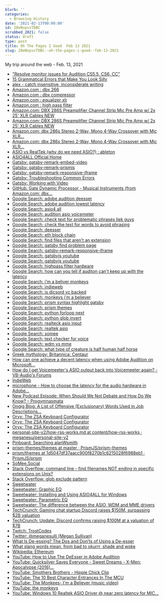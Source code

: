 ```yaml
---
blurb: ''
categories:
  - Browsing History
date: '2021-02-13T00:00:00'
id: 20eNvpsvTDBC
scrubbed_2021: false
status: draft
type: post
title: Oh The Pages I Goed  Feb 13 2021
slug: 20eNvpsvTDBC--oh-the-pages-i-goed--feb-13-2021
---
```


My trip around the web - Feb. 13, 2021

- ["Resolve monitor issues for Audition CS5.5, CS6, CC"](https://helpx.adobe.com/audition/kb/troubleshoot-recording-playback-monitoring-audition-1.html)
- [15 Grammatical Errors that Make You Look Silly](https://copyblogger.com/grammar-goofs/)
- [alex - catch insensitive, inconsiderate writing](https://alexjs.com/)
- [Amazon.com : dbx 266](https://www.amazon.com/s?k=dbx+266&ref=nb_sb_noss_1)
- [Amazon.com : dbx compressor](https://www.amazon.com/s?k=dbx+compressor&ref=nb_sb_noss_1)
- [Amazon.com : equalizer xlr](https://www.amazon.com/s?k=equalizer+xlr&ref=nb_sb_noss_1)
- [Amazon.com : high pass filter](https://www.amazon.com/s?k=high+pass+filter&ref=nb_sb_noss_1)
- [Amazon.com: DBX 286S Preamplifier Channel Strip Mic Pre Amp w/ 2x 25' XLR Cables NEW](https://www.amazon.com/dp/B00GJ3PCM8/ref=redir_mobile_desktop?_encoding=UTF8&aaxitk=whsTh0VllQ3-jyxJan-sHQ&hsa_cr_id=7373623350401&pd_rd_plhdr=t&pd_rd_r=75018c83-f8a5-4234-a2cb-9165db9540cb&pd_rd_w=qnWx9&pd_rd_wg=Yg38U&ref_=sbx_be_s_sparkle_mcd_asin_0_img)
- [Amazon.com: DBX 286S Preamplifier Channel Strip Mic Pre Amp w/ 2x 25' XLR Cables NEW](https://www.amazon.com/dp/B00GJ3PCM8/ref=redir_mobile_desktop?_encoding=UTF8&aaxitk=whsTh0VllQ3-jyxJan-sHQ&hsa_cr_id=7373623350401&pd_rd_plhdr=t&pd_rd_r=75018c83-f8a5-4234-a2cb-9165db9540cb&pd_rd_w=qnWx9&pd_rd_wg=Yg38U&ref_=sbx_be_s_sparkle_mcd_asin_0_title)
- [Amazon.com: dbx 286s Stereo 2-Way, Mono 4-Way Crossover with Mic XLR...](https://www.amazon.com/dbx-286s-Microphone-Channel-Processor/dp/B004LWH79A/ref=sr_1_3?dchild=1&keywords=dbx+266&qid=1613243646&sr=8-3)
- [Amazon.com: dbx 286s Stereo 2-Way, Mono 4-Way Crossover with Mic XLR...](https://www.amazon.com/dbx-286s-Microphone-Channel-Processor/dp/B004LWH79A/ref=sr_1_2?dchild=1&keywords=dbx+compressor&qid=1613244127&sr=8-2)
- [ASIO vs RealTek (why do we need ASIO?) : ableton](https://www.reddit.com/r/ableton/comments/8i4ndw/asio_vs_realtek_why_do_we_need_asio/)
- [ASIO4ALL Official Home](https://www.asio4all.org/)
- [Gatsby: gatsby-remark-embed-video](https://www.gatsbyjs.com/plugins/gatsby-remark-embed-video/?=video)
- [Gatsby: gatsby-remark-prismjs](https://www.gatsbyjs.com/plugins/gatsby-remark-prismjs/)
- [Gatsby: gatsby-remark-responsive-iframe](https://www.gatsbyjs.com/plugins/gatsby-remark-responsive-iframe/)
- [Gatsby: Troubleshooting Common Errors](https://www.gatsbyjs.com/docs/how-to/local-development/troubleshooting-common-errors/)
- [Gatsby: Working with Video](https://www.gatsbyjs.com/docs/how-to/images-and-media/working-with-video/)
- [GitHub: Gate Dynamic Processor - Musical Instruments (from Amazon.com: dbx...](https://www.amazon.com/gp/product/B004NDFRVC/ref=ppx_yo_dt_b_asin_title_o00_s00?ie=UTF8&psc=1)
- [Google Search: adobe audition deesser](https://www.google.com/search?client=safari&rls=en&q=adobe+audition+deesser&ie=UTF-8&oe=UTF-8)
- [Google Search: adobe audition lowest latency](https://www.google.com/search?client=safari&rls=en&q=adobe+audition+lowest+latency&ie=UTF-8&oe=UTF-8)
- [Google Search: asio4 all](https://www.google.com/search?client=safari&rls=en&q=asio4+all&ie=UTF-8&oe=UTF-8)
- [Google Search: audition asio voicemeter](https://www.google.com/search?client=safari&rls=en&q=audition+asio+voicemeter&ie=UTF-8&oe=UTF-8)
- [Google Search: check text for problematic phrases liek guys](https://www.google.com/search?client=safari&rls=en&q=check+text+for+problematic+phrases+liek+guys&ie=UTF-8&oe=UTF-8)
- [Google Search: check the text for words to avoid phrasing](https://www.google.com/search?newwindow=1&client=safari&rls=en&ei=m3EoYM3aLvSdwbkPkvCQqAE&q=check+the+text+for+words+to+avoid+phrasing&oq=check+the+text+for+words+to+avoid+phrasing&gs_lcp=Cgdnd3Mtd2l6EAM6BwgAEEcQsAM6BQghEKABOgUIIRCrAjoICCEQFhAdEB46BwghEAoQoAFQy0FY2WFg0mRoCXACeACAAZUBiAHZDpIBAzkuOZgBAKABAaoBB2d3cy13aXrIAQjAAQE&sclient=gws-wiz&ved=0ahUKEwiNlJz8kejuAhX0TjABHRI4BBUQ4dUDCAw&uact=5)
- [Google Search: deesser](https://www.google.com/search?client=safari&rls=en&q=deesser&ie=UTF-8&oe=UTF-8)
- [Google Search: eth block chain](https://www.google.com/search?client=safari&rls=en&q=eth+block+chain&ie=UTF-8&oe=UTF-8)
- [Google Search: find files that aren't an extension](https://www.google.com/search?client=safari&rls=en&q=find+files+that+aren%27t+an+extension&ie=UTF-8&oe=UTF-8)
- [Google Search: gatsby find problem page](https://www.google.com/search?client=safari&rls=en&q=gatsby+find+problem+page&ie=UTF-8&oe=UTF-8)
- [Google Search: gatsby-remark-responsive-iframe](https://www.google.com/search?client=safari&rls=en&q=gatsby-remark-responsive-iframe&ie=UTF-8&oe=UTF-8)
- [Google Search: gatsbyjs youtube](https://www.google.com/search?newwindow=1&client=safari&rls=en&ei=JDYnYPTTG_iUwbkP3emx0Ao&q=gatsbyjs+youtube&oq=gatsbyjs+youtube&gs_lcp=Cgdnd3Mtd2l6EAMyAggAOgcIABCwAxBDOgkIABCwAxAHEB46BQgAELADUMctWKUuYM8yaAJwAHgAgAG3AYgB-gKSAQMxLjKYAQCgAQGqAQdnd3Mtd2l6yAEKwAEB&sclient=gws-wiz&ved=0ahUKEwj09ZaP5eXuAhV4SjABHd10DKoQ4dUDCAw&uact=5)
- [Google Search: gatsbyjs youtube](https://www.google.com/search?newwindow=1&client=safari&rls=en&ei=-XsoYMjXHseMwbkP_omg8Ao&q=gatsbyjs+youtube&oq=gatsbyjs+youtube&gs_lcp=Cgdnd3Mtd2l6EAMyAggAOgcIABCwAxBDOgcIABBHELADOgQIABANOgYIABAHEB46BggAEA0QHjoICAAQDRAFEB5Q3ilYzypg9ixoAXACeACAAeEBiAHxApIBBTIuMC4xmAEAoAEBqgEHZ3dzLXdpesgBCsABAQ&sclient=gws-wiz&ved=0ahUKEwiIuM_tm-juAhVHRjABHf4ECK4Q4dUDCAw&uact=5)
- [Google Search: highpass filter hardware](https://www.google.com/search?newwindow=1&client=safari&rls=en&ei=VSQoYNLRLNeLwbkP7YqlyAo&q=highpass+filter+hardware&oq=highpass+filter+hardware&gs_lcp=Cgdnd3Mtd2l6EAMyBAgAEA06BwgAELADEEM6CQgAELADEAoQQzoHCAAQRxCwAzoECAAQCjoGCAAQFhAeUPdKWJxTYPBVaAFwAXgAgAF6iAHxBpIBAzkuMZgBAKABAaoBB2d3cy13aXrIAQrAAQE&sclient=gws-wiz&ved=0ahUKEwiS0LSjyOfuAhXXRTABHW1FCakQ4dUDCAw&uact=5)
- [Google Search: how can you tell if auditon can't keep up with the latency](https://www.google.com/search?client=safari&rls=en&q=how+can+you+tell+if+auditon+can%27t+keep+up+with+the+latency&ie=UTF-8&oe=UTF-8)
- [Google Search: i'm a beliver monkeys](https://www.google.com/search?client=safari&rls=en&q=i%27m+a+beliver+monkeys&ie=UTF-8&oe=UTF-8)
- [Google Search: indieweb](https://www.google.com/search?client=safari&rls=en&q=indieweb&ie=UTF-8&oe=UTF-8)
- [Google Search: is dicsord vc backed](https://www.google.com/search?client=safari&rls=en&q=is+dicsord+vc+backed&ie=UTF-8&oe=UTF-8)
- [Google Search: monkeys i'm a believer](https://www.google.com/search?client=safari&rls=en&q=monkeys+i%27m+a+believer&ie=UTF-8&oe=UTF-8)
- [Google Search: prism syntax highlight gatsby](https://www.google.com/search?client=safari&rls=en&q=prism+syntax+highlight+gatsby&ie=UTF-8&oe=UTF-8)
- [Google Search: prism themes](https://www.google.com/search?client=safari&rls=en&q=prism+themes&ie=UTF-8&oe=UTF-8)
- [Google Search: python forloop next](https://www.google.com/search?client=safari&rls=en&q=python+forloop+next&ie=UTF-8&oe=UTF-8)
- [Google Search: python glob invert](https://www.google.com/search?client=safari&rls=en&q=python+glob+invert&ie=UTF-8&oe=UTF-8)
- [Google Search: realteck asio input](https://www.google.com/search?client=safari&rls=en&q=realteck+asio+input&ie=UTF-8&oe=UTF-8)
- [Google Search: realtek asio](https://www.google.com/search?client=safari&rls=en&q=realtek+asio&ie=UTF-8&oe=UTF-8)
- [Google Search: somee](https://www.google.com/search?client=safari&rls=en&q=somee&ie=UTF-8&oe=UTF-8)
- [Google Search: text checker for voice](https://www.google.com/search?client=safari&rls=en&q=text+checker+for+voice&ie=UTF-8&oe=UTF-8)
- [Google Search: wdm vs mme](https://www.google.com/search?client=safari&rls=en&q=wdm+vs+mme&ie=UTF-8&oe=UTF-8)
- [Google Search: what type of creature is half human half horse](https://www.google.com/search?client=safari&rls=en&q=what+type+of+creature+is+half+human+half+horse&ie=UTF-8&oe=UTF-8)
- [Greek mythology: Britannica: Centaur](https://www.britannica.com/topic/Centaur-Greek-mythology)
- [How can one achieve a decent latency when using Adobe Audition on Microsoft...](https://sound.stackexchange.com/questions/45792/how-can-one-achieve-a-decent-latency-when-using-adobe-audition-on-microsoft-wind)
- [How do I get Voicemeeter's ASIO output back into Voicemeeter again? - VB-Audio's Forums](https://forum.vb-audio.com/viewtopic.php?t=1267)
- [IndieWeb](https://indieweb.org/)
- [microphone - How to choose the latency for the audio hardware in Adobe...](https://sound.stackexchange.com/questions/45768/how-to-choose-the-latency-for-the-audio-hardware-in-adobe-audition)
- [New Podcast Episode: When Should We Not Debate and How Do We Know? – Progymnasmata](https://stevellano.com/new-podcast-episode-when-should-we-not-debate-and-how-do-we-know/)
- [Ongig Blog: A List of Offensive (Exclusionary) Words Used in Job Descriptions...](https://blog.ongig.com/writing-job-descriptions/a-list-of-offensive-exclusionary-words-used-in-job-descriptions/)
- [Oryx: The ZSA Keyboard Configurator](https://configure.ergodox-ez.com/moonlander/layouts/GlVdM/Ql4mn/0)
- [Oryx: The ZSA Keyboard Configurator](https://configure.ergodox-ez.com/moonlander/layouts/GlVdM/latest/0/0/keys)
- [Oryx: The ZSA Keyboard Configurator](https://configure.ergodox-ez.com/moonlander/layouts/GlVdM/latest/0)
- [personal-site-v2/how-rss-works.md at content/how-rss-works · meganesu/personal-site-v2](https://github.com/meganesu/personal-site-v2/blob/content/how-rss-works/src/blog/how-rss-works/how-rss-works.md)
- [Pinboard: Searching alanWsmith](https://pinboard.in/search/u:alanWsmith?query=text&fulltext=on)
- [prism-themes/themes at master · PrismJS/prism-themes](https://github.com/PrismJS/prism-themes/tree/master/themes)
- [prism/themes at 1d5047df37aacc900f8270b1c6215028f6988eb1 · PrismJS/prism](https://github.com/PrismJS/prism/tree/1d5047df37aacc900f8270b1c6215028f6988eb1/themes)
- [SoMee.Social](https://somee.social/#)
- [Stack Overflow: command line - find filenames NOT ending in specific extensions on Unix?](https://stackoverflow.com/questions/1341467/find-filenames-not-ending-in-specific-extensions-on-unix)
- [Stack Overflow: glob exclude pattern](https://stackoverflow.com/questions/20638040/glob-exclude-pattern)
- [Sweetwater](https://www.sweetwater.com/)
- [Sweetwater: Graphic EQ](https://www.sweetwater.com/c788--Graphic_EQ)
- [Sweetwater: Installing and Using ASIO4ALL for Windows](https://www.sweetwater.com/sweetcare/articles/installing-and-using-asio4all-for-windows/)
- [Sweetwater: Parametric EQ](https://www.sweetwater.com/c842--Parametric_EQ)
- [Sweetwater: The difference between the ASIO, WDM and MME drivers](https://www.sweetwater.com/sweetcare/articles/roland-difference-between-asio-wdm-mme-drivers/)
- [TechCrunch: Gaming chat startup Discord raises $150M, surpassing $2B valuation](https://techcrunch.com/2018/12/21/gaming-chat-startup-discord-raises-150m-surpassing-2b-valuation/?guccounter=1&guce_referrer=aHR0cHM6Ly93d3cuZ29vZ2xlLmNvbS8&guce_referrer_sig=AQAAAHozZPI53Fk_86ieiyZgKvVIOjhB4GOrP6R_HpjkMJ1-dkwvdWYp-2qbPgxwnRPLjNyuYSUzERPo1FXIhMMLXKx61hvZFwpfDBm7dCBXW1S8ASNEcdI0T92Wyx7sAd5_HfgFIDILsaPyQdEfx7CFBF4L5aGzxJMCeCQZZO1IfDWw)
- [TechCrunch: Update: Discord confirms raising $100M at a valuation of $7B](https://techcrunch.com/2020/12/17/filing-discord-is-raising-up-to-140m-at-a-valuation-of-up-to-7b/)
- [Twitch: TrostCodes](https://www.twitch.tv/trostcodes)
- [Twitter: @meganesulli (Megan Sullivan)](https://twitter.com/meganesulli)
- [What Is De-essing? The Dos and Don’ts of Using a De-esser](https://www.izotope.com/en/learn/the-dos-and-donts-of-de-essing.html)
- [What slang words mean, from bad to okurrr, shade and woke](https://www.usatoday.com/story/life/allthemoms/2019/02/06/kids-teen-slang-terms-meaning-of-lit-fam-sis-flewed-goat-okurrr-shade-woke-tea-cappin-trip/2767570002/)
- [Wikipedia: Ethereum](https://en.wikipedia.org/wiki/Ethereum)
- [YouTube: How to Use The DeEsser in Adobe Audition](https://www.youtube.com/watch?v=F5VYsXU6KBk)
- [YouTube: Quicksilver Saves Everyone - Sweet Dreams - X-Men: Apocalypse (2016)...](https://www.youtube.com/watch?v=ZnZqB5Z75zI)
- [YouTube: Smothers Brothers - Hippie Chick Clip](https://www.youtube.com/watch?v=VnBc8KKU85c)
- [YouTube: The 10 Best Character Entrances In The MCU](https://www.youtube.com/watch?v=8K7v6zE8TIw)
- [YouTube: The Monkees- I'm a Believer (music video)](https://www.youtube.com/watch?v=gv2MLlZKarM)
- [YouTube: the monkeys](https://www.youtube.com/results?search_query=the+monkeys)
- [YouTube: Windows 10 Realtek ASIO Driver @ near zero latency for MIC...](https://www.youtube.com/watch?v=yP2aFSl7F9w)
